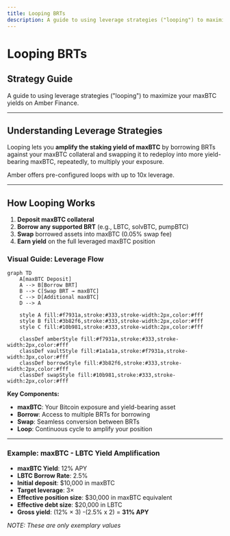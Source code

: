 ```yaml
---
title: Looping BRTs
description: A guide to using leverage strategies ("looping") to maximize your maxBTC yields on Amber Finance. Learn how to amplify your Bitcoin yields with up to 10x leverage safely.
---
```


# Looping BRTs

## Strategy Guide

A guide to using leverage strategies ("looping") to maximize your maxBTC yields on Amber Finance.

---

## Understanding Leverage Strategies

Looping lets you **amplify the staking yield of maxBTC** by borrowing BRTs against your maxBTC collateral and swapping it to redeploy into more yield-bearing maxBTC, repeatedly, to multiply your exposure.

Amber offers pre-configured loops with up to 10x leverage.

---

## How Looping Works

1. **Deposit maxBTC collateral**
2. **Borrow any supported BRT** (e.g., LBTC, solvBTC, pumpBTC)
3. **Swap** borrowed assets into maxBTC (0.05% swap fee)
4. **Earn yield** on the full leveraged maxBTC position

### Visual Guide: Leverage Flow

```mermaid
graph TD
    A[maxBTC Deposit]
    A --> B[Borrow BRT]
    B --> C[Swap BRT → maxBTC]
    C --> D[Additional maxBTC]
    D --> A

    style A fill:#f7931a,stroke:#333,stroke-width:2px,color:#fff
    style B fill:#3b82f6,stroke:#333,stroke-width:2px,color:#fff
    style C fill:#10b981,stroke:#333,stroke-width:2px,color:#fff

    classDef amberStyle fill:#f7931a,stroke:#333,stroke-width:2px,color:#fff
    classDef vaultStyle fill:#1a1a1a,stroke:#f7931a,stroke-width:3px,color:#fff
    classDef borrowStyle fill:#3b82f6,stroke:#333,stroke-width:2px,color:#fff
    classDef swapStyle fill:#10b981,stroke:#333,stroke-width:2px,color:#fff
```

**Key Components:**

- **maxBTC**: Your Bitcoin exposure and yield-bearing asset
- **Borrow**: Access to multiple BRTs for borrowing
- **Swap**: Seamless conversion between BRTs
- **Loop**: Continuous cycle to amplify your position

---

### Example: maxBTC - LBTC Yield Amplification

- **maxBTC Yield**: 12% APY
- **LBTC Borrow Rate**: 2.5%
- **Initial deposit**: \$10,000 in maxBTC
- **Target leverage**: 3×
- **Effective position size**: \$30,000 in maxBTC equivalent
- **Effective debt size**: \$20,000 in LBTC
- **Gross yield**: (12% × 3) -(2.5% x 2) = **31% APY**

_NOTE: These are only exemplary values_
